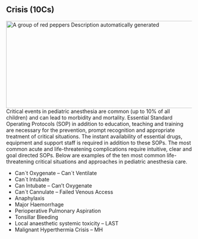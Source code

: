 ## Crisis (10Cs)
![A group of red peppers Description automatically generated](media/image6.png){width="5.508333333333334in" height="2.4555555555555557in"}
Critical events in pediatric anesthesia are common (up to 10% of all children) and can lead to morbidity and mortality.
Essential Standard Operating Protocols (SOP) in addition to education, teaching and training are necessary for the prevention, prompt recognition and appropriate treatment of critical situations.
The instant availability of essential drugs, equipment and support staff is required in addition to these SOPs. The most common acute and life-threatening complications require intuitive, clear and goal directed SOPs.
Below are examples of the ten most common life-threatening critical situations and approaches in pediatric anesthesia care.

- Can´t Oxygenate -- Can´t Ventilate
- Can´t Intubate
- Can Intubate -- Can't Oxygenate
- Can´t Cannulate -- Failed Venous Access
- Anaphylaxis
- Major Haemorrhage
- Perioperative Pulmonary Aspiration
- Tonsillar Bleeding
- Local anaesthetic systemic toxicity -- LAST
- Malignant Hyperthermia Crisis -- MH

